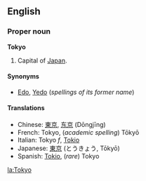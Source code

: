 ==English==

===Proper noun===
'''Tokyo'''

# Capital of [[Japan]].

====Synonyms====
*[[Edo]], [[Yedo]] (''spellings of its former name'')

====Translations====
*Chinese: [[東京]], [[东京]] (Dōngjīng)
*French: Tokyo, (''academic spelling'') T&#0333;ky&#0333;
*Italian: Tokyo ''f'', [[Tokio]]
*Japanese: [[東京]] (とうきょう, T&#0333;ky&#0333;)
*Spanish: [[Tokio]], (''rare'') Tokyo
[[la:Tokyo]]